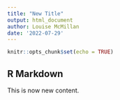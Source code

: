 ---
title: "New Title"
output: html_document
author: Louise McMillan
date: '2022-07-29'
---

```{r setup, include=FALSE}
knitr::opts_chunk$set(echo = TRUE)
```

## R Markdown

This is now new content.